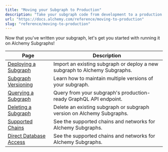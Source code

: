 ```yaml
---
title: "Moving your Subgraph to Production"
description: "Take your subgraph code from development to a production GraphQL API with Alchemy Subgraphs."
url: "https://docs.alchemy.com/reference/moving-to-production"
slug: "reference/moving-to-production"
---
```



Now that you've written your subgraph, let's get you started with running it on Alchemy Subgraphs!

| Page                                                        | Description                                                                |
| ----------------------------------------------------------- | -------------------------------------------------------------------------- |
| [Deploying a Subgraph](/reference/deploying-a-subgraph)     | Import an existing subgraph or deploy a new subgraph to Alchemy Subgraphs. |
| [Subgraph Versioning](/reference/subgraph-versioning)       | Learn how to maintain multiple versions of your subgraph.                  |
| [Querying a Subgraph](/reference/querying-a-subgraph)       | Query from your subgraph's production-ready GraphQL API endpoint.          |
| [Deleting a Subgraph](/reference/deleting-a-subgraph)       | Delete an existing subgraph or subgraph version on Alchemy Subgraphs.      |
| [Supported Chains](/reference/supported-subgraph-chains)    | See the supported chains and networks for Alchemy Subgraphs.               |
| [Direct Database Access](/reference/direct-database-access) | See the supported chains and networks for Alchemy Subgraphs.               |
